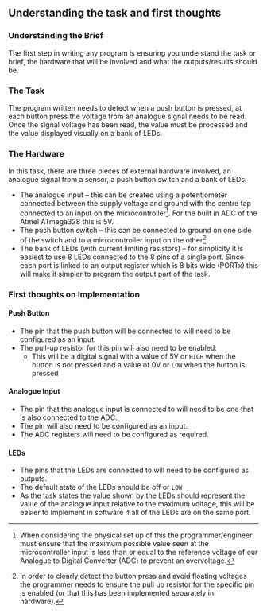 ## Understanding the task and first thoughts {#sec-programming-in-c-2}


### Understanding the Brief
The first step in writing any program is ensuring you understand the task or brief, the hardware that will be involved and what the outputs/results should be. 


### The Task
The program written needs to detect when a push button is pressed, at each button press the voltage from an analogue signal needs to be read. Once the signal voltage has been read, the value must be processed and the value displayed visually on a bank of LEDs.

 


### The Hardware
In this task, there are three pieces of external hardware involved, an analogue signal from a sensor, a push button switch and a bank of LEDs.

- The analogue input &ndash; this can be created using a potentiometer connected between the supply voltage and ground with the centre tap connected to an input on the microcontroller[^note1]. For the built in ADC of the Atmel ATmega328 this is 5V.
- The push button switch &ndash; this can be connected to ground on one side of the switch and to a microcontroller input on the other[^note2]. 
- The bank of LEDs (with current limiting resistors) – for simplicity it is easiest to use 8 LEDs connected to the 8 pins of a single port. Since each port is linked to an output register which is 8 bits wide (PORTx) this will make it simpler to program the output part of the task.
 


### First thoughts on Implementation

#### Push Button

- The pin that the push button will be connected to will need to be configured as an input.
- The pull-up resistor for this pin will also need to be enabled.
  - This will be a digital signal with a value of 5V or `HIGH` when the button is not pressed and a value of 0V or `LOW` when the button is pressed

#### Analogue Input

- The pin that the analogue input is connected to will need to be one that is also connected to the ADC.
- The pin will also need to be configured as an input.
- The ADC registers will need to be configured as required.

#### LEDs

- The pins that the LEDs are connected to will need to be configured as outputs.
- The default state of the LEDs should be off or `LOW`
- As the task states the value shown by the LEDs should represent the value of the analogue input relative to the maximum voltage, this will be easier to Implement in software if all of the LEDs are on the same port.

[^note1]: When considering the physical set up of this the programmer/engineer must ensure that the maximum possible value seen at the microcontroller input is less than or equal to the reference voltage of our Analogue to Digital Converter (ADC) to prevent an overvoltage. 

[^note2]: In order to clearly detect the button press and avoid floating voltages the programmer needs to ensure the pull up resistor for the specific pin is enabled (or that this has been implemented separately in hardware).
